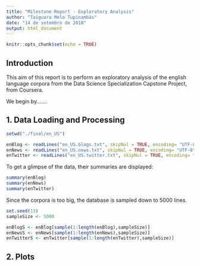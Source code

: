 ```yaml
---
title: "Milestone Report - Exploratory Analysis"
author: "Taiguara Melo Tupinambás"
date: "14 de setembro de 2018"
output: html_document
---
```


```r
knitr::opts_chunk$set(echo = TRUE)
```

## Introduction

This aim of this report is to perform an exploratory analysis of the english language corpora from the Data Science Specialization Capstone Project, from Coursera.

We begin by.......


## 1. Data Loading and Processing

```r
setwd("./final/en_US")

enBlog <- readLines("en_US.blogs.txt", skipNul = TRUE, encoding= "UTF-8")
enNews <- readLines("en_US.news.txt", skipNul = TRUE, encoding= "UTF-8")
enTwitter <- readLines("en_US.twitter.txt", skipNul = TRUE, encoding= "UTF-8")

``` 

To get a glimpse of the data, their summaries are displayed:

``` r
summary(enBlog)
summary(enNews)
summary(enTwitter)
```

Since the corpora is too big, the database is sampled down to 5000 lines.

``` r
set.seed(13)
sampleSize <- 5000

enBlogS <- enBlog[sample(1:length(enBlog),sampleSize)]
enNewsS <- enNews[sample(1:length(enNews),sampleSize)]
enTwitterS <- enTwitter[sample(1:length(enTwitter),sampleSize)]

```

## 2. Plots